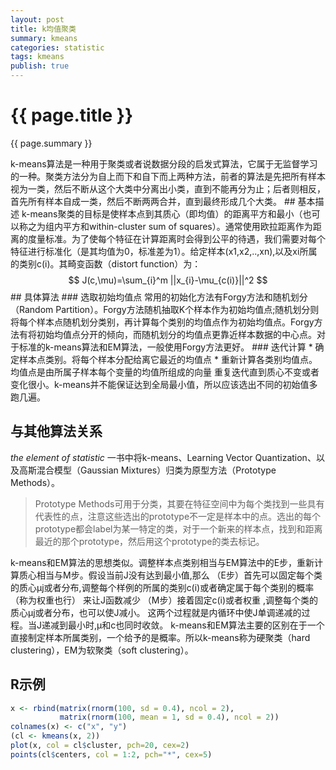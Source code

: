```yaml
---
layout: post
title: k均值聚类
summary: kmeans
categories: statistic
tags: kmeans
publish: true
---
```

# {{ page.title }} #
{{ page.summary }} 

k-means算法是一种用于聚类或者说数据分段的启发式算法，它属于无监督学习的一种。聚类方法分为自上而下和自下而上两种方法，前者的算法是先把所有样本视为一类，然后不断从这个大类中分离出小类，直到不能再分为止；后者则相反，首先所有样本自成一类，然后不断两两合并，直到最终形成几个大类。
## 基本描述
k-means聚类的目标是使样本点到其质心（即均值）的距离平方和最小（也可以称之为组内平方和within-cluster sum of squares）。通常使用欧拉距离作为距离的度量标准。为了使每个特征在计算距离时会得到公平的待遇，我们需要对每个特征进行标准化（是其均值为0，标准差为1）。给定样本(x1,x2,..,xn),以及xi所属的类别c(i)。其畸变函数（distort function）为：
$$
J(c,\mu)=\sum_{i}^m ||x_{i}-\mu_{c(i)}||^2
$$
## 具体算法
### 选取初始均值点
常用的初始化方法有Forgy方法和随机划分（Random Partition）。Forgy方法随机抽取K个样本作为初始均值点;随机划分则将每个样本点随机划分类别，再计算每个类别的均值点作为初始均值点。Forgy方法有将初始均值点分开的倾向，而随机划分的均值点更靠近样本数据的中心点。对于标准的k-means算法和EM算法，一般使用Forgy方法更好。
### 迭代计算
* 确定样本点类别。将每个样本分配给离它最近的均值点
* 重新计算各类别均值点。均值点是由所属子样本每个变量的均值所组成的向量
重复迭代直到质心不变或者变化很小。k-means并不能保证达到全局最小值，所以应该选出不同的初始值多跑几遍。

## 与其他算法关系
 _the element of statistic_ 一书中将k-means、Learning Vector Quantization、以及高斯混合模型（Gaussian Mixtures）归类为原型方法（Prototype Methods）。
 
> Prototype Methods可用于分类，其要在特征空间中为每个类找到一些具有代表性的点，注意这些选出的prototype不一定是样本中的点。选出的每个prototype都会label为某一特定的类，对于一个新来的样本点，找到和距离最近的那个prototype，然后用这个prototype的类去标记。

k-means和EM算法的思想类似。调整样本点类别相当与EM算法中的E步，重新计算质心相当与M步。假设当前J没有达到最小值,那么
（E步）首先可以固定每个类的质心μj或者分布,调整每个样例的所属的类别c(i)或者确定属于每个类别的概率（称为权重也行） 来让J函数减少
（M步）接着固定c(i)或者权重 ,调整每个类的质心μj或者分布，也可以使J减小。
这两个过程就是内循环中使J单调递减的过程。当J递减到最小时,μ和c也同时收敛。
k-means和EM算法主要的区别在于一个直接制定样本所属类别，一个给予的是概率。所以k-means称为硬聚类（hard clustering），EM为软聚类（soft clustering）。

## R示例
```r
x <- rbind(matrix(rnorm(100, sd = 0.4), ncol = 2),
           matrix(rnorm(100, mean = 1, sd = 0.4), ncol = 2))
colnames(x) <- c("x", "y")
(cl <- kmeans(x, 2))
plot(x, col = cl$cluster, pch=20, cex=2)
points(cl$centers, col = 1:2, pch="*", cex=5)
```

